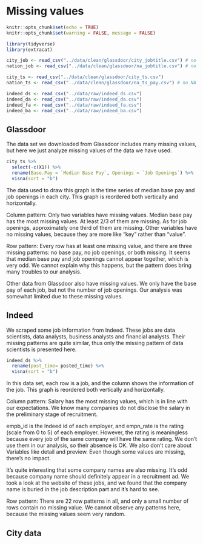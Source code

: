# Missing values


```r
knitr::opts_chunk$set(echo = TRUE)
knitr::opts_chunk$set(warning = FALSE, message = FALSE)
```

```r
library(tidyverse)
library(extracat)

city_job <- read_csv("../data/clean/glassdoor/city_jobtitle.csv") # no NA
nation_job <- read_csv("../data/clean/glassdoor/na_jobtitle.csv") # no NA

city_ts <- read_csv("../data/clean/glassdoor/city_ts.csv")
nation_ts <- read_csv("../data/clean/glassdoor/na_ts_pay.csv") # no NA
```

```r
indeed_ds <- read_csv("../data/raw/indeed_ds.csv")
indeed_da <- read_csv("../data/raw/indeed_da.csv")
indeed_fa <- read_csv("../data/raw/indeed_fa.csv")
indeed_ba <- read_csv("../data/raw/indeed_ba.csv")
```

## Glassdoor

The data set we downloaded from Glassdoor includes many missing values, but here we just analyze missing values of the data we have used. 

```r
city_ts %>% 
  select(-c(X1)) %>% 
  rename(Base.Pay = `Median Base Pay`, Openings = `Job Openings`) %>% 
  visna(sort = "b")
```


The data used to draw this graph is the time series of median base pay and job openings in each city. This graph is reordered both vertically and horizontally.

Column pattern: Only two variables have missing values. Median base pay has the most missing values. At least 2/3 of them are missing. As for job openings, approximately one third of them are missing. Other variables have no missing values, because they are more like "key" rather than "value".

Row pattern: Every row has at least one missing value, and there are three missing patterns: no base pay, no job openings, or both missing. It seems that median base pay and job openings cannot appear together, which is very odd. We cannot explain why this happens, but the pattern does bring many troubles to our analysis. 

Other data from Glassdoor also have missing values. We only have the base pay of each job, but not the number of job openings. Our analysis was somewhat limited due to these missing values. 


## Indeed

We scraped some job information from Indeed. These jobs are data scientists, data analysts, business analysts and financial analysts. Their missing patterns are quite similar, thus only the missing pattern of data scientists is presented here. 


```r
indeed_ds %>% 
  rename(post_time= posted_time) %>% 
  visna(sort = "b")
```

In this data set, each row is a job, and the column shows the information of the job. This graph is reordered both vertically and horizontally.

Column pattern: Salary has the most missing values, which is in line with our expectations. We know many companies do not disclose the salary in the preliminary stage of recruitment.

empb_id is the Indeed id of each employer, and empn_rate is the rating (scale from 0 to 5) of each employer. However, the rating is meaningless because every job of the same company will have the same rating. We don't use them in our analysis, so their absence is OK. We also don't care about Variables like detail and preview. Even though some values are missing, there's no impact. 

It's quite interesting that some company names are also missing. It's odd because company name should definitely appear in a recruitment ad. We took a look at the website of these jobs, and we found that the company name is buried in the job description part and it's hard to see.

Row pattern: There are 22 row patterns in all, and only a small number of rows contain no missing value. We cannot observe any patterns here, because the missing values seem very random.


## City data


